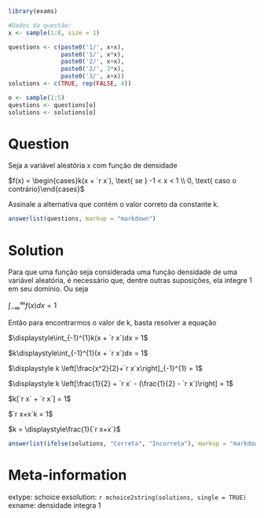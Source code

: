 ```r
library(exams)
```

```r
#Dados da questão:
x <- sample(1:8, size = 1)

questions <- c(paste0('1/', x+x),
               paste0('1/', x*x),
               paste0('2/', x+x),
               paste0('2/', 3*x),
               paste0('3/', x+x))
solutions <- c(TRUE, rep(FALSE, 4))

o <- sample(1:5)
questions <- questions[o]
solutions <- solutions[o]

```

Question
========

Seja a variável aleatória x com função de densidade

$f(x) = \begin{cases}k(x + `r x`), \text{ se } -1 < x < 1 \\ 0, \text{ caso o contrário}\end{cases}$

Assinale a alternativa que contém o valor correto da constante k.

```r
answerlist(questions, markup = "markdown")
```

Solution
========

Para que uma função seja considerada uma função densidade de uma variável aleatória, é necessário que, dentre outras suposições, ela integre 1 em seu domínio. Ou seja

$\displaystyle\int_{-\infty}^{\infty}f(x)dx = 1$

Então para encontrarmos o valor de k, basta resolver a equação

$\displaystyle\int_{-1}^{1}k(x + `r x`)dx = 1$

$k\displaystyle\int_{-1}^{1}(x + `r x`)dx = 1$

$\displaystyle k \left[\frac{x^2}{2}+`r x`x\right]_{-1}^{1} = 1$

$\displaystyle k \left[\frac{1}{2} + `r x` - (\frac{1}{2} - `r x`)\right] = 1$

$k[`r x` + `r x`] = 1$

$`r x+x`k = 1$

$k = \displaystyle\frac{1}{`r x+x`}$

```r
answerlist(ifelse(solutions, "Correta", "Incorreta"), markup = "markdown")
```

Meta-information
================
extype: schoice
exsolution: `r mchoice2string(solutions, single = TRUE)`
exname: densidade integra 1